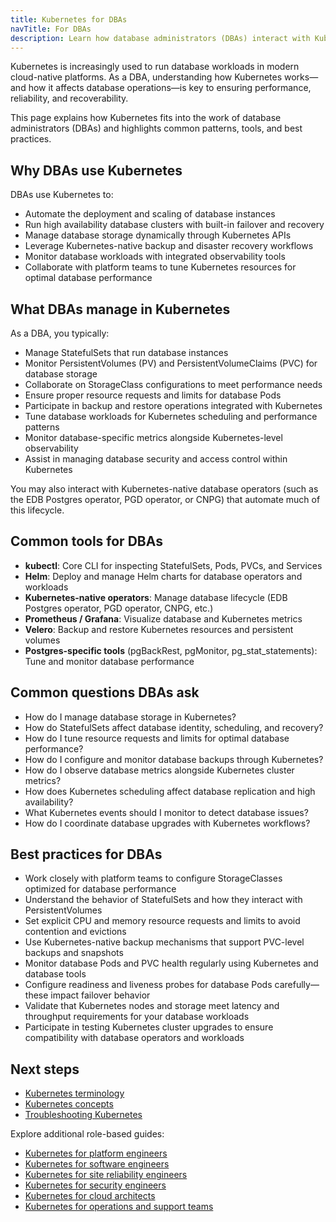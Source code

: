 ```yaml
---
title: Kubernetes for DBAs
navTitle: For DBAs
description: Learn how database administrators (DBAs) interact with Kubernetes to run, manage, and monitor database services.
---
```


Kubernetes is increasingly used to run database workloads in modern cloud-native platforms. As a DBA, understanding how Kubernetes works—and how it affects database operations—is key to ensuring performance, reliability, and recoverability.

This page explains how Kubernetes fits into the work of database administrators (DBAs) and highlights common patterns, tools, and best practices.

## Why DBAs use Kubernetes

DBAs use Kubernetes to:

-   Automate the deployment and scaling of database instances
-   Run high availability database clusters with built-in failover and recovery
-   Manage database storage dynamically through Kubernetes APIs
-   Leverage Kubernetes-native backup and disaster recovery workflows
-   Monitor database workloads with integrated observability tools
-   Collaborate with platform teams to tune Kubernetes resources for optimal database performance

## What DBAs manage in Kubernetes

As a DBA, you typically:

-   Manage StatefulSets that run database instances
-   Monitor PersistentVolumes (PV) and PersistentVolumeClaims (PVC) for database storage
-   Collaborate on StorageClass configurations to meet performance needs
-   Ensure proper resource requests and limits for database Pods
-   Participate in backup and restore operations integrated with Kubernetes
-   Tune database workloads for Kubernetes scheduling and performance patterns
-   Monitor database-specific metrics alongside Kubernetes-level observability
-   Assist in managing database security and access control within Kubernetes

You may also interact with Kubernetes-native database operators (such as the EDB Postgres operator, PGD operator, or CNPG) that automate much of this lifecycle.

## Common tools for DBAs

-   **kubectl**: Core CLI for inspecting StatefulSets, Pods, PVCs, and Services
-   **Helm**: Deploy and manage Helm charts for database operators and workloads
-   **Kubernetes-native operators**: Manage database lifecycle (EDB Postgres operator, PGD operator, CNPG, etc.)
-   **Prometheus / Grafana**: Visualize database and Kubernetes metrics
-   **Velero**: Backup and restore Kubernetes resources and persistent volumes
-   **Postgres-specific tools** (pgBackRest, pgMonitor, pg_stat_statements): Tune and monitor database performance

## Common questions DBAs ask

-   How do I manage database storage in Kubernetes?
-   How do StatefulSets affect database identity, scheduling, and recovery?
-   How do I tune resource requests and limits for optimal database performance?
-   How do I configure and monitor database backups through Kubernetes?
-   How do I observe database metrics alongside Kubernetes cluster metrics?
-   How does Kubernetes scheduling affect database replication and high availability?
-   What Kubernetes events should I monitor to detect database issues?
-   How do I coordinate database upgrades with Kubernetes workflows?

## Best practices for DBAs

-   Work closely with platform teams to configure StorageClasses optimized for database performance
-   Understand the behavior of StatefulSets and how they interact with PersistentVolumes
-   Set explicit CPU and memory resource requests and limits to avoid contention and evictions
-   Use Kubernetes-native backup mechanisms that support PVC-level backups and snapshots
-   Monitor database Pods and PVC health regularly using Kubernetes and database tools
-   Configure readiness and liveness probes for database Pods carefully—these impact failover behavior
-   Validate that Kubernetes nodes and storage meet latency and throughput requirements for your database workloads
-   Participate in testing Kubernetes cluster upgrades to ensure compatibility with database operators and workloads

## Next steps

-   [Kubernetes terminology](/portal/kubernetes/learn/explained/terminology)
-   [Kubernetes concepts](/portal/kubernetes/learn/explained/kubernetes-concepts)
-   [Troubleshooting Kubernetes](/portal/kubernetes/learn/how-to/troubleshooting-on-kubernetes/)

Explore additional role-based guides:

-   [Kubernetes for platform engineers](./platform-engineers)
-   [Kubernetes for software engineers](./software-engineers)
-   [Kubernetes for site reliability engineers](./sres)
-   [Kubernetes for security engineers](./security-engineers)
-   [Kubernetes for cloud architects](./cloud-architects)
-   [Kubernetes for operations and support teams](./operations-support)

